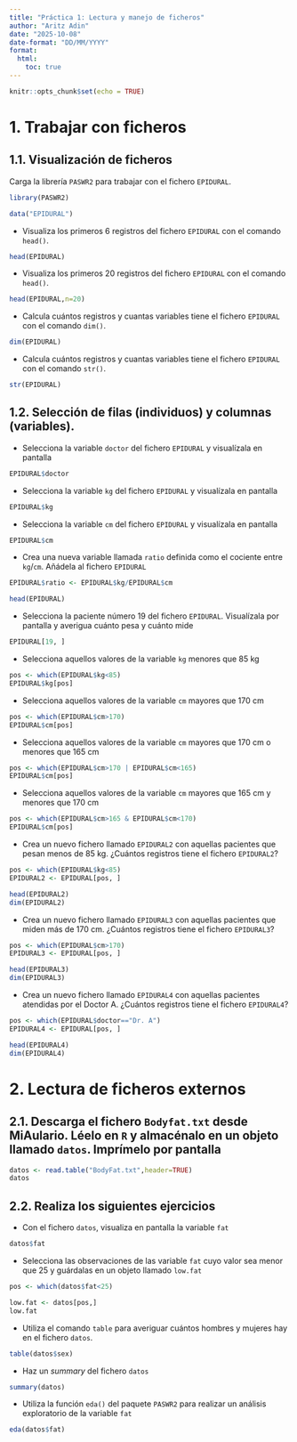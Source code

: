```yaml
---
title: "Práctica 1: Lectura y manejo de ficheros"
author: "Aritz Adin"
date: "2025-10-08"
date-format: "DD/MM/YYYY"
format:
  html:
    toc: true
---
```


```r
knitr::opts_chunk$set(echo = TRUE)  
```

# 1. Trabajar con ficheros

## 1.1. Visualización de ficheros

Carga la librería `PASWR2` para trabajar con el fichero `EPIDURAL`.
```r
library(PASWR2)

data("EPIDURAL")
```

* Visualiza los primeros 6 registros del fichero `EPIDURAL` con el comando `head()`.
```r
head(EPIDURAL)
```

* Visualiza los primeros 20 registros del fichero `EPIDURAL` con el comando `head()`.
```r
head(EPIDURAL,n=20)
```

* Calcula cuántos registros y cuantas variables tiene el fichero `EPIDURAL` con el comando `dim()`.
```r
dim(EPIDURAL)
```

* Calcula cuántos registros y cuantas variables tiene el fichero `EPIDURAL` con el comando `str()`.
```r
str(EPIDURAL)
```


## 1.2. Selección de filas (individuos) y columnas (variables).

* Selecciona la variable `doctor` del fichero `EPIDURAL` y visualízala en pantalla
```r
EPIDURAL$doctor
```

* Selecciona la variable `kg` del fichero `EPIDURAL` y visualízala en pantalla
```r
EPIDURAL$kg
```
  
* Selecciona la variable `cm` del fichero `EPIDURAL` y visualízala en pantalla
```r
EPIDURAL$cm
```

* Crea una nueva variable llamada `ratio` definida como el cociente entre `kg`/`cm`. Añádela al fichero `EPIDURAL`
```r
EPIDURAL$ratio <- EPIDURAL$kg/EPIDURAL$cm

head(EPIDURAL)
```

* Selecciona la paciente número 19 del fichero `EPIDURAL`. Visualízala por pantalla y averigua cuánto pesa y cuánto mide
```r
EPIDURAL[19, ]
```

<!-- * Elimina la paciente 1 del fichero `EPIDURAL` -->
<!-- ```{r include=FALSE} -->
<!-- head(EPIDURAL[-1, ]) -->
<!-- ``` -->

<!-- * Elimina la variable `doctor` del fichero `EPIDURAL` -->
<!-- ```{r include=FALSE} -->
<!-- head(EPIDURAL[,-1]) -->
<!-- ``` -->

* Selecciona aquellos valores de la variable `kg` menores que 85 kg
```r
pos <- which(EPIDURAL$kg<85)
EPIDURAL$kg[pos]
```

* Selecciona aquellos valores de la variable `cm` mayores que 170 cm
```r
pos <- which(EPIDURAL$cm>170)
EPIDURAL$cm[pos]
```

* Selecciona aquellos valores de la variable `cm` mayores que 170 cm o menores que 165 cm
```r
pos <- which(EPIDURAL$cm>170 | EPIDURAL$cm<165)
EPIDURAL$cm[pos]
```

* Selecciona aquellos valores de la variable `cm` mayores que 165 cm y menores que 170 cm
```r
pos <- which(EPIDURAL$cm>165 & EPIDURAL$cm<170)
EPIDURAL$cm[pos]
```

* Crea un nuevo fichero llamado `EPIDURAL2` con aquellas pacientes que pesan menos de 85 kg. ¿Cuántos registros tiene el fichero `EPIDURAL2`?
```r
pos <- which(EPIDURAL$kg<85)
EPIDURAL2 <- EPIDURAL[pos, ]

head(EPIDURAL2)
dim(EPIDURAL2)
```

* Crea un nuevo fichero llamado `EPIDURAL3` con aquellas pacientes que miden más de 170 cm. ¿Cuántos registros tiene el fichero `EPIDURAL3`?
```r
pos <- which(EPIDURAL$cm>170)
EPIDURAL3 <- EPIDURAL[pos, ]

head(EPIDURAL3)
dim(EPIDURAL3)
```

* Crea un nuevo fichero llamado `EPIDURAL4` con aquellas pacientes atendidas por el Doctor A. ¿Cuántos registros tiene el fichero `EPIDURAL4`?
```r
pos <- which(EPIDURAL$doctor=="Dr. A")
EPIDURAL4 <- EPIDURAL[pos, ]

head(EPIDURAL4)
dim(EPIDURAL4)
```

# 2. Lectura de ficheros externos

## 2.1. Descarga el fichero `Bodyfat.txt` desde MiAulario. Léelo en `R` y almacénalo en un objeto llamado `datos`. Imprímelo por pantalla
```r
datos <- read.table("BodyFat.txt",header=TRUE)
datos
```

<!-- ## 2.2. Descarga el fichero `Bodyfat.xlsx` desde MiAulario. Léelo en `R` y almacénalo en un objeto llamado `datos2`. Imprímelo por pantalla -->
<!-- ```{r, message=FALSE, warning=FALSE, include=FALSE} -->
<!-- library(xlsx) -->

<!-- datos2 <- read.xlsx("Bodyfat.xlsx", sheetIndex="Hoja1") -->
<!-- datos2 -->
<!-- ``` -->

## 2.2. Realiza los siguientes ejercicios

* Con el fichero `datos`, visualiza en pantalla la variable `fat`
```r
datos$fat
```

* Selecciona las observaciones de las variable `fat` cuyo valor sea menor que 25 y guárdalas en un objeto llamado `low.fat`
```r
pos <- which(datos$fat<25)

low.fat <- datos[pos,]
low.fat
```

* Utiliza el comando `table` para averiguar cuántos hombres y mujeres hay en el fichero `datos`.
```r
table(datos$sex)
```

* Haz un _summary_ del fichero `datos`
```r
summary(datos)
```

<!-- * Elimina la variable `fat` del fichero `datos` -->
<!-- ```{r include=FALSE} -->
<!-- datos[,-2] -->
<!-- ``` -->

<!-- * Elimina las observaciones 7, 9 y 15 del fichero `datos` -->
<!-- ```{r include=FALSE} -->
<!-- datos[-c(7,9,15),] -->
<!-- ``` -->

* Utiliza la función `eda()` del paquete `PASWR2` para realizar un análisis exploratorio de la variable `fat`
```r
eda(datos$fat)
```